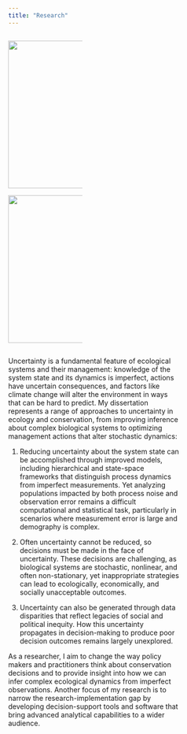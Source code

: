 ---
title: "Research"
---

::: {layout-ncol="2"}
::: {.column width="30%"}
![](assets/img/IMG_2801_square.JPG){width="300"}

![](assets/img/A_Keller_2.JPG){width="300"}
:::

::: {.column width="70%"}


Uncertainty is a fundamental feature of ecological systems and their management: knowledge of the system state and its dynamics is imperfect, actions have uncertain consequences, and factors like climate change will alter the environment in ways that can be hard to predict. My dissertation represents a range of approaches to uncertainty in ecology and conservation, from improving inference about complex biological systems to optimizing management actions that alter stochastic dynamics:


1. Reducing uncertainty about the system state can be accomplished through improved models, including hierarchical and state-space frameworks that distinguish process dynamics from imperfect measurements. Yet analyzing populations impacted by both process noise and observation error remains a difficult computational and statistical task, particularly in scenarios where measurement error is large and demography is complex.

2. Often uncertainty cannot be reduced, so decisions must be made in the face of uncertainty. These decisions are challenging, as biological systems are stochastic, nonlinear, and often non-stationary, yet inappropriate strategies can lead to ecologically, economically, and socially unacceptable outcomes. 

3. Uncertainty can also be generated through data disparities that reflect legacies of social and political inequity. How this uncertainty propagates in decision-making to produce poor decision outcomes remains largely unexplored.

As a researcher, I aim to change the way policy makers and practitioners think about conservation decisions and to provide insight into how we can infer complex ecological dynamics from imperfect observations. Another focus of my research is to narrow the research-implementation gap by developing decision-support tools and software that bring advanced analytical capabilities to a wider audience. 
:::
:::
